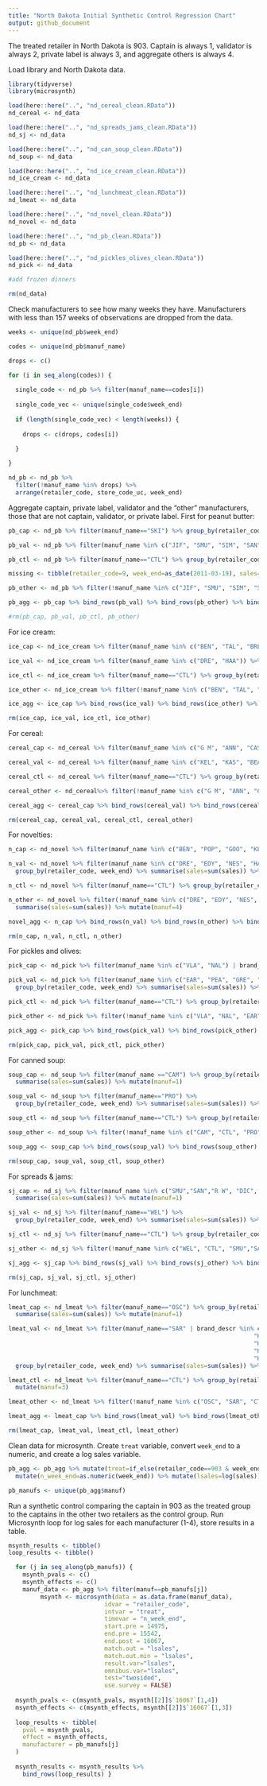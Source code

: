 ```yaml
---
title: "North Dakota Initial Synthetic Control Regression Chart"
output: github_document
---
```


The treated retailer in North Dakota is 903. Captain is always 1, validator is always 2, private label is always 3, and aggregate others is always 4. 

Load library and North Dakota data. 
```r
library(tidyverse)
library(microsynth)

load(here::here("..", "nd_cereal_clean.RData"))
nd_cereal <- nd_data

load(here::here("..", "nd_spreads_jams_clean.RData"))
nd_sj <- nd_data 

load(here::here("..", "nd_can_soup_clean.RData"))
nd_soup <- nd_data

load(here::here("..", "nd_ice_cream_clean.RData"))
nd_ice_cream <- nd_data

load(here::here("..", "nd_lunchmeat_clean.RData"))
nd_lmeat <- nd_data

load(here::here("..", "nd_novel_clean.RData"))
nd_novel <- nd_data

load(here::here("..", "nd_pb_clean.RData"))
nd_pb <- nd_data

load(here::here("..", "nd_pickles_olives_clean.RData"))
nd_pick <- nd_data

#add frozen dinners

rm(nd_data)
```

Check manufacturers to see how many weeks they have. Manufacturers with less than 157 weeks of observations are dropped from the data.
```r
weeks <- unique(nd_pb$week_end)

codes <- unique(nd_pb$manuf_name)

drops <- c()

for (i in seq_along(codes)) {
  
  single_code <- nd_pb %>% filter(manuf_name==codes[i])
  
  single_code_vec <- unique(single_code$week_end)
  
  if (length(single_code_vec) < length(weeks)) {
    
    drops <- c(drops, codes[i])
    
  }

}

nd_pb <- nd_pb %>% 
  filter(!manuf_name %in% drops) %>% 
  arrange(retailer_code, store_code_uc, week_end) 
```

Aggregate captain, private label, validator and the "other" manufacturers, those that are not captain, validator, or private label. First for peanut butter: 
```r
pb_cap <- nd_pb %>% filter(manuf_name=="SKI") %>% group_by(retailer_code, week_end) %>% summarise(sales=sum(sales)) %>% mutate(manuf=1) 

pb_val <- nd_pb %>% filter(manuf_name %in% c("JIF", "SMU", "SIM", "SAN", "ADA")) %>% group_by(retailer_code, week_end) %>% summarise(sales=sum(sales)) %>% mutate(manuf=2) 

pb_ctl <- nd_pb %>% filter(manuf_name=="CTL") %>% group_by(retailer_code, week_end) %>% summarise(sales=sum(sales)) %>% mutate(manuf=3) 

missing <- tibble(retailer_code=9, week_end=as_date(2011-03-19), sales=0, manuf=4)

pb_other <- nd_pb %>% filter(!manuf_name %in% c("JIF", "SMU", "SIM", "SAN", "ADA", "SKI", "CTL")) %>% group_by(retailer_code, week_end) %>% summarise(sales=sum(sales)) %>% mutate(manuf=4) %>% bind_rows(missing)

pb_agg <- pb_cap %>% bind_rows(pb_val) %>% bind_rows(pb_other) %>% bind_rows(pb_ctl)

#rm(pb_cap, pb_val, pb_ctl, pb_other)
```

For ice cream:
```r
ice_cap <- nd_ice_cream %>% filter(manuf_name %in% c("BEN", "TAL", "BRE", "UNI")) %>% group_by(retailer_code, week_end) %>% summarise(sales=sum(sales)) %>% mutate(manuf=1) 

ice_val <- nd_ice_cream %>% filter(manuf_name %in% c("DRE", "HAA")) %>% group_by(retailer_code, week_end) %>% summarise(sales=sum(sales)) %>% mutate(manuf=2) 

ice_ctl <- nd_ice_cream %>% filter(manuf_name=="CTL") %>% group_by(retailer_code, week_end) %>% summarise(sales=sum(sales)) %>% mutate(manuf=3) 

ice_other <- nd_ice_cream %>% filter(!manuf_name %in% c("BEN", "TAL", "BRE", "UNI", "DRE", "HAA", "CTL")) %>% group_by(retailer_code, week_end) %>% summarise(sales=sum(sales)) %>% mutate(manuf=4) 

ice_agg <- ice_cap %>% bind_rows(ice_val) %>% bind_rows(ice_other) %>% bind_rows(ice_ctl)

rm(ice_cap, ice_val, ice_ctl, ice_other)
```

For cereal:
```r
cereal_cap <- nd_cereal %>% filter(manuf_name %in% c("G M", "ANN", "CAS")) %>% group_by(retailer_code, week_end) %>% summarise(sales=sum(sales)) %>% mutate(manuf=1) 

cereal_val <- nd_cereal %>% filter(manuf_name %in% c("KEL", "KAS", "BEA")) %>% group_by(retailer_code, week_end) %>% summarise(sales=sum(sales)) %>% mutate(manuf=2) 

cereal_ctl <- nd_cereal %>% filter(manuf_name=="CTL") %>% group_by(retailer_code, week_end) %>% summarise(sales=sum(sales)) %>% mutate(manuf=3) 

cereal_other <- nd_cereal%>% filter(!manuf_name %in% c("G M", "ANN", "CAS", "KEL", "KAS", "BEA", "CTL")) %>% group_by(retailer_code, week_end) %>% summarise(sales=sum(sales)) %>% mutate(manuf=4) 

cereal_agg <- cereal_cap %>% bind_rows(cereal_val) %>% bind_rows(cereal_other) %>% bind_rows(cereal_ctl)

rm(cereal_cap, cereal_val, cereal_ctl, cereal_other)
```

For novelties: 
```r
n_cap <- nd_novel %>% filter(manuf_name %in% c("BEN", "POP", "GOO", "KLO", "BRE", "FUD", "CHO", "CRE", "MAG", "YOS", "FRU", "TAL")) %>% group_by(retailer_code, week_end) %>% summarise(sales=sum(sales)) %>% mutate(manuf=1) 

n_val <- nd_novel %>% filter(manuf_name %in% c("DRE", "EDY", "NES", "HAA", "SKI", "ESK", "CAR", "(IC", "THE")) %>% 
  group_by(retailer_code, week_end) %>% summarise(sales=sum(sales)) %>% mutate(manuf=2) 

n_ctl <- nd_novel %>% filter(manuf_name=="CTL") %>% group_by(retailer_code, week_end) %>% summarise(sales=sum(sales)) %>% mutate(manuf=3) 

n_other <- nd_novel %>% filter(!manuf_name %in% c("DRE", "EDY", "NES", "HAA", "SKI", "ESK", "CAR", "(IC", "THE", "BEN", "POP", "GOO", "KLO", "BRE", "FUD", "CHO", "CRE", "MAG", "YOS", "FRU", "TAL", "CTL")) %>% group_by(retailer_code, week_end) %>% 
  summarise(sales=sum(sales)) %>% mutate(manuf=4) 

novel_agg <- n_cap %>% bind_rows(n_val) %>% bind_rows(n_other) %>% bind_rows(n_ctl)

rm(n_cap, n_val, n_ctl, n_other)
```

For pickles and olives: 
```r
pick_cap <- nd_pick %>% filter(manuf_name %in% c("VLA", "NAL") | brand_descr=="FARMER'S GARDEN") %>% group_by(retailer_code, week_end) %>% summarise(sales=sum(sales)) %>% mutate(manuf=1) 

pick_val <- nd_pick %>% filter(manuf_name %in% c("EAR", "PEA", "GRE", "HOM", "BLA") | brand_descr=="MEDITERRANEAN PEARLS") %>% 
  group_by(retailer_code, week_end) %>% summarise(sales=sum(sales)) %>% mutate(manuf=2) 

pick_ctl <- nd_pick %>% filter(manuf_name=="CTL") %>% group_by(retailer_code, week_end) %>% summarise(sales=sum(sales)) %>% mutate(manuf=3) 

pick_other <- nd_pick %>% filter(!manuf_name %in% c("VLA", "NAL", "EAR", "PEA", "GRE", "HOM", "BLA", "CTL")) %>% group_by(retailer_code, week_end) %>% summarise(sales=sum(sales)) %>% mutate(manuf=4) 

pick_agg <- pick_cap %>% bind_rows(pick_val) %>% bind_rows(pick_other) %>% bind_rows(pick_ctl)

rm(pick_cap, pick_val, pick_ctl, pick_other)
```

For canned soup: 
```r
soup_cap <- nd_soup %>% filter(manuf_name =="CAM") %>% group_by(retailer_code, week_end) %>% 
  summarise(sales=sum(sales)) %>% mutate(manuf=1) 

soup_val <- nd_soup %>% filter(manuf_name=="PRO") %>% 
  group_by(retailer_code, week_end) %>% summarise(sales=sum(sales)) %>% mutate(manuf=2) 

soup_ctl <- nd_soup %>% filter(manuf_name=="CTL") %>% group_by(retailer_code, week_end) %>% summarise(sales=sum(sales)) %>% mutate(manuf=3) 

soup_other <- nd_soup %>% filter(!manuf_name %in% c("CAM", "CTL", "PRO")) %>% group_by(retailer_code, week_end) %>% summarise(sales=sum(sales)) %>% mutate(manuf=4) 

soup_agg <- soup_cap %>% bind_rows(soup_val) %>% bind_rows(soup_other) %>% bind_rows(soup_ctl)

rm(soup_cap, soup_val, soup_ctl, soup_other)
```

For spreads & jams: 
```r
sj_cap <- nd_sj %>% filter(manuf_name %in% c("SMU","SAN","R W", "DIC", "KIN", "CRO")) %>% group_by(retailer_code, week_end) %>% 
  summarise(sales=sum(sales)) %>% mutate(manuf=1) 

sj_val <- nd_sj %>% filter(manuf_name=="WEL") %>% 
  group_by(retailer_code, week_end) %>% summarise(sales=sum(sales)) %>% mutate(manuf=2) 

sj_ctl <- nd_sj %>% filter(manuf_name=="CTL") %>% group_by(retailer_code, week_end) %>% summarise(sales=sum(sales)) %>% mutate(manuf=3) 

sj_other <- nd_sj %>% filter(!manuf_name %in% c("WEL", "CTL", "SMU","SAN","R W", "DIC", "KIN", "CRO")) %>% group_by(retailer_code, week_end) %>% summarise(sales=sum(sales)) %>% mutate(manuf=4) 

sj_agg <- sj_cap %>% bind_rows(sj_val) %>% bind_rows(sj_other) %>% bind_rows(sj_ctl)

rm(sj_cap, sj_val, sj_ctl, sj_other)
```

For lunchmeat:
```r
lmeat_cap <- nd_lmeat %>% filter(manuf_name=="OSC") %>% group_by(retailer_code, week_end) %>% 
  summarise(sales=sum(sales)) %>% mutate(manuf=1) 

lmeat_val <- nd_lmeat %>% filter(manuf_name=="SAR" | brand_descr %in% c("HILLSHIRE FARM", "HILLSHIRE FARM GOURMET CREATIN", 
                                                                     "HILLSHIRE FARM DELI SELECT", "HILLSHIRE FARM DELI CARVERS", 
                                                                     "HILLSHIRE FARM LIT'L WIENERS", "HILLSHIRE FARM LIT'L SMOKIES",
                                                                     "HILLSHIRE FARM LIT'L POLSKAS", "HILLSHIRE FARM LIT'L BEEF FRNK",
                                                                     "HILLSHIRE FARM YARD-O-BEEF")) %>% 
  group_by(retailer_code, week_end) %>% summarise(sales=sum(sales)) %>% mutate(manuf=2) 

lmeat_ctl <- nd_lmeat %>% filter(manuf_name=="CTL") %>% group_by(retailer_code, week_end) %>% summarise(sales=sum(sales)) %>%
  mutate(manuf=3) 

lmeat_other <- nd_lmeat %>% filter(!manuf_name %in% c("OSC", "SAR", "CTL") | !brand_descr %in% c("HILLSHIRE FARM", "HILLSHIRE FARM GOURMET CREATIN",  "HILLSHIRE FARM DELI SELECT", "HILLSHIRE FARM DELI CARVERS", "HILLSHIRE FARM LIT'L WIENERS", "HILLSHIRE FARM LIT'L SMOKIES", "HILLSHIRE FARM LIT'L POLSKAS", "HILLSHIRE FARM LIT'L BEEF FRNK", "HILLSHIRE FARM YARD-O-BEEF")) %>% group_by(retailer_code, week_end) %>% summarise(sales=sum(sales)) %>% mutate(manuf=4) 

lmeat_agg <- lmeat_cap %>% bind_rows(lmeat_val) %>% bind_rows(lmeat_other) %>% bind_rows(lmeat_ctl)

rm(lmeat_cap, lmeat_val, lmeat_ctl, lmeat_other)
```

Clean data for microsynth. Create `treat` variable, convert `week_end` to a numeric, and create a log sales variable. 
```r
pb_agg <- pb_agg %>% mutate(treat=if_else(retailer_code==903 & week_end>"2012-07-16", 1, 0)) %>%
  mutate(n_week_end=as.numeric(week_end)) %>% mutate(lsales=log(sales))

pb_manufs <- unique(pb_agg$manuf)
```

Run a synthetic control comparing the captain in 903 as the treated group to the captains in the other two retailers as the control group. Run Microsynth loop for log sales for each manufacturer (1-4), store results in a table. 
```r
msynth_results <- tibble()
loop_results <- tibble()

  for (j in seq_along(pb_manufs)) {
    msynth_pvals <- c()
    msynth_effects <- c()
    manuf_data <- pb_agg %>% filter(manuf==pb_manufs[j])
         msynth <- microsynth(data = as.data.frame(manuf_data),
                           idvar = "retailer_code",
                           intvar = "treat",
                           timevar = "n_week_end",
                           start.pre = 14975, 
                           end.pre = 15542, 
                           end.post = 16067,
                           match.out = "lsales",
                           match.out.min = "lsales",
                           result.var="lsales", 
                           omnibus.var="lsales", 
                           test="twosided", 
                           use.survey = FALSE)
  
  msynth_pvals <- c(msynth_pvals, msynth[[2]]$`16067`[1,4])
  msynth_effects <- c(msynth_effects, msynth[[2]]$`16067`[1,3])
  
  loop_results <- tibble(
    pval = msynth_pvals,
    effect = msynth_effects,
    manufacturer = pb_manufs[j]
  )
  
  msynth_results <- msynth_results %>%
    bind_rows(loop_results) }
```





















